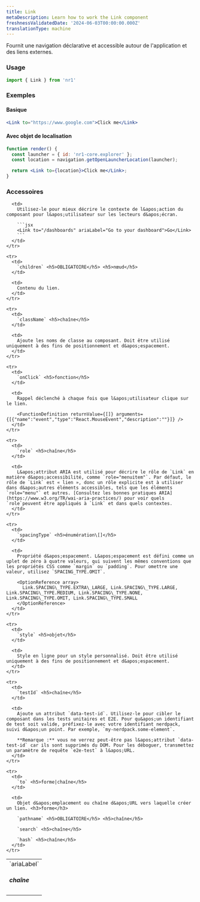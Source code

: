 ```yaml
---
title: Link
metaDescription: Learn how to work the Link component
freshnessValidatedDate: '2024-06-03T00:00:00.000Z'
translationType: machine
---
```


Fournit une navigation déclarative et accessible autour de l&apos;application et des liens externes.

### Usage

```jsx
import { Link } from 'nr1'
```

### Exemples

#### Basique

```jsx
<Link to="https://www.google.com">Click me</Link>
```

#### Avec objet de localisation

```jsx
function render() {
  const launcher = { id: 'nr1-core.explorer' };
  const location = navigation.getOpenLauncherLocation(launcher);

  return <Link to={location}>Click me</Link>;
}
```

### Accessoires

<table>
  <tbody>
    <tr>
      <td>
        `ariaLabel` <h5>chaîne</h5>
      </td>

      <td>
        Utilisez-le pour mieux décrire le contexte de l&apos;action du composant pour l&apos;utilisateur sur les lecteurs d&apos;écran.

        ```jsx
        <Link to="/dashboards" ariaLabel="Go to your dashboard">Go</Link> 
        ```
      </td>
    </tr>

    <tr>
      <td>
        `children` <h5>OBLIGATOIRE</h5> <h5>nœud</h5>
      </td>

      <td>
        Contenu du lien.
      </td>
    </tr>

    <tr>
      <td>
        `className` <h5>chaîne</h5>
      </td>

      <td>
        Ajoute les noms de classe au composant. Doit être utilisé uniquement à des fins de positionnement et d&apos;espacement.
      </td>
    </tr>

    <tr>
      <td>
        `onClick` <h5>fonction</h5>
      </td>

      <td>
        Rappel déclenché à chaque fois que l&apos;utilisateur clique sur le lien.

        <FunctionDefinition returnValue={[]} arguments={[{"name":"event","type":"React.MouseEvent","description":""}]} />
      </td>
    </tr>

    <tr>
      <td>
        `role` <h5>chaîne</h5>
      </td>

      <td>
        L&apos;attribut ARIA est utilisé pour décrire le rôle de `Link` en matière d&apos;accessibilité, comme `role="menuitem"`. Par défaut, le rôle de `Link` est « lien », donc un rôle explicite est à utiliser dans d&apos;autres éléments accessibles, tels que les éléments `role="menu"` et autres. [Consultez les bonnes pratiques ARIA](https://www.w3.org/TR/wai-aria-practices/) pour voir quels `role`peuvent être appliqués à `Link` et dans quels contextes.
      </td>
    </tr>

    <tr>
      <td>
        `spacingType` <h5>énumération\[]</h5>
      </td>

      <td>
        Propriété d&apos;espacement. L&apos;espacement est défini comme un uplet de zéro à quatre valeurs, qui suivent les mêmes conventions que les propriétés CSS comme `margin` ou `padding`. Pour omettre une valeur, utilisez `SPACING_TYPE.OMIT`.

        <OptionReference array>
          Link.SPACING\_TYPE.EXTRA\_LARGE, Link.SPACING\_TYPE.LARGE, Link.SPACING\_TYPE.MEDIUM, Link.SPACING\_TYPE.NONE, Link.SPACING\_TYPE.OMIT, Link.SPACING\_TYPE.SMALL
        </OptionReference>
      </td>
    </tr>

    <tr>
      <td>
        `style` <h5>objet</h5>
      </td>

      <td>
        Style en ligne pour un style personnalisé. Doit être utilisé uniquement à des fins de positionnement et d&apos;espacement.
      </td>
    </tr>

    <tr>
      <td>
        `testId` <h5>chaîne</h5>
      </td>

      <td>
        Ajoute un attribut `data-test-id`. Utilisez-le pour cibler le composant dans les tests unitaires et E2E. Pour qu&apos;un identifiant de test soit valide, préfixez-le avec votre identifiant nerdpack, suivi d&apos;un point. Par exemple, `my-nerdpack.some-element`.

        **Remarque :** vous ne verrez peut-être pas l&apos;attribut `data-test-id` car ils sont supprimés du DOM. Pour les déboguer, transmettez un paramètre de requête `e2e-test` à l&apos;URL.
      </td>
    </tr>

    <tr>
      <td>
        `to` <h5>forme|chaîne</h5>
      </td>

      <td>
        Objet d&apos;emplacement ou chaîne d&apos;URL vers laquelle créer un lien. <h3>forme</h3>

        `pathname` <h5>OBLIGATOIRE</h5> <h5>chaîne</h5>

        `search` <h5>chaîne</h5>

        `hash` <h5>chaîne</h5>
      </td>
    </tr>
  </tbody>
</table>
